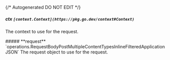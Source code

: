 {/* Autogenerated DO NOT EDIT  */}

##### **ctx** `[context.Context](https://pkg.go.dev/context#Context)`
The context to use for the request.

<Collapsible>
    ##### **request** `operations.RequestBodyPostMultipleContentTypesInlineFilteredApplicationJSON`
    The request object to use for the request.
    <Collapsible.Break/>
    <RequestBodyPostMultipleContentTypesInlineFilteredApplicationJSON/>
</Collapsible>

